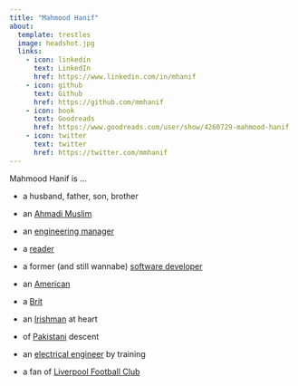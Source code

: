 ```yaml
---
title: "Mahmood Hanif"
about:
  template: trestles
  image: headshot.jpg
  links:
    - icon: linkedin
      text: LinkedIn
      href: https://www.linkedin.com/in/mhanif
    - icon: github
      text: Github
      href: https://github.com/mmhanif
    - icon: book
      text: Goodreads
      href: https://www.goodreads.com/user/show/4260729-mahmood-hanif 
    - icon: twitter
      text: twitter
      href: https://twitter.com/mmhanif
---
```


Mahmood Hanif is ...

- a husband, father, son, brother

- an [Ahmadi Muslim](http://www.alislam.org/introduction/index.html)

- an [engineering manager](https://www.linkedin.com/in/mhanif)

- a [reader](https://www.goodreads.com/user/show/4260729-mahmood-hanif)

- a former (and still wannabe) [software developer](https://github.com/mmhanif)

- an [American](https://www.archives.gov/founding-docs)

- a [Brit](http://www.verybritishproblems.com/)

- an [Irishman](http://www.galwaycity.ie/) at heart

- of [Pakistani](https://www.goodreads.com/book/show/40730204-being-pakistani) descent

- an [electrical engineer](http://www.imperial.ac.uk/electrical-engineering) by training

- a fan of [Liverpool Football Club](http://www.thisisanfield.com/)